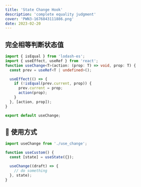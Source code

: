 ```yaml
---
title: 'State Change Hook'
description: 'complete equality judgment'
cover: 'PWN3-1676843111886.png'
date: 2023-02-20
---
```


## 完全相等判断状态值

```ts
import { isEqual } from 'lodash-es';
import { useEffect, useRef } from 'react';
function useChange<T>(action: (prop: T) => void, prop: T) {
  const prev = useRef<T | undefined>();

  useEffect(() => {
    if (!isEqual(prev.current, prop)) {
      prev.current = prop;
      action(prop);
    }
  }, [action, prop]);
}

export default useChange;
```

## 🐠 使用方式

```ts
import useChange from './use_change';

function useCustom() {
  const [state] = useState({});

  useChange((draft) => {
    // do something
  }, state);
}
```
